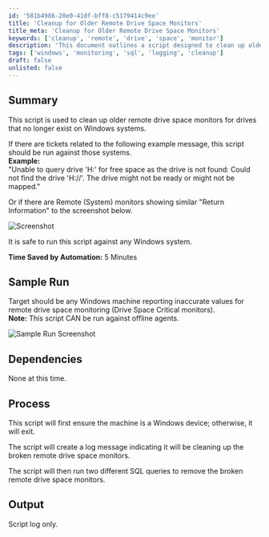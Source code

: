 ```yaml
---
id: '581b4986-28e0-41df-bff8-c5179414c9ee'
title: 'Cleanup for Older Remote Drive Space Monitors'
title_meta: 'Cleanup for Older Remote Drive Space Monitors'
keywords: ['cleanup', 'remote', 'drive', 'space', 'monitor']
description: 'This document outlines a script designed to clean up older remote drive space monitors for non-existent drives on Windows systems. It provides guidance on when to run the script, including examples of error messages and monitors that indicate the need for cleanup. The process of the script and its output are also detailed.'
tags: ['windows', 'monitoring', 'sql', 'logging', 'cleanup']
draft: false
unlisted: false
---
```

## Summary

This script is used to clean up older remote drive space monitors for drives that no longer exist on Windows systems. 

If there are tickets related to the following example message, this script should be run against those systems.  
**Example:**  
"Unable to query drive 'H:' for free space as the drive is not found: Could not find the drive 'H://'. The drive might not be ready or might not be mapped."

Or if there are Remote (System) monitors showing similar "Return Information" to the screenshot below.

![Screenshot](../../../static/img/Agent-Monitors---Remove-Disk-Monitors-for-Missing-Drives/image_1.png)

It is safe to run this script against any Windows system.

**Time Saved by Automation:** 5 Minutes

## Sample Run

Target should be any Windows machine reporting inaccurate values for remote drive space monitoring (Drive Space Critical monitors).  
**Note:** This script CAN be run against offline agents.

![Sample Run Screenshot](../../../static/img/Agent-Monitors---Remove-Disk-Monitors-for-Missing-Drives/image_2.png)

## Dependencies

None at this time.

## Process

This script will first ensure the machine is a Windows device; otherwise, it will exit.

The script will create a log message indicating it will be cleaning up the broken remote drive space monitors.

The script will then run two different SQL queries to remove the broken remote drive space monitors.

## Output

Script log only.












